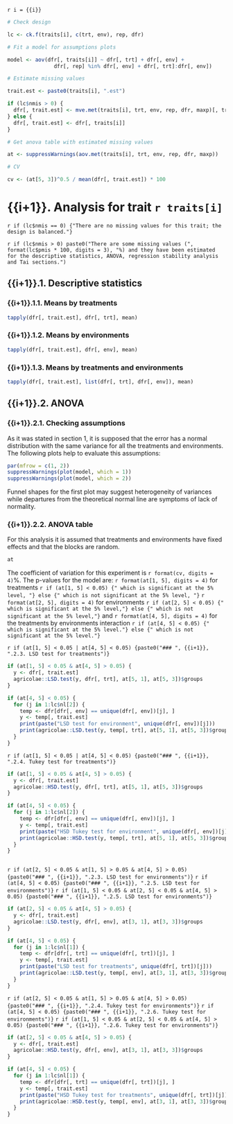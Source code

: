 `r i = {{i}}`

```r

# Check design

lc <- ck.f(traits[i], c(trt, env), rep, dfr)

# Fit a model for assumptions plots

model <- aov(dfr[, traits[i]] ~ dfr[, trt] + dfr[, env] +
               dfr[, rep] %in% dfr[, env] + dfr[, trt]:dfr[, env])

# Estimate missing values

trait.est <- paste0(traits[i], ".est")

if (lc$nmis > 0) {
  dfr[, trait.est] <- mve.met(traits[i], trt, env, rep, dfr, maxp)[, trait.est]
} else {
  dfr[, trait.est] <- dfr[, traits[i]]
}

# Get anova table with estimated missing values

at <- suppressWarnings(aov.met(traits[i], trt, env, rep, dfr, maxp))

# CV

cv <- (at[5, 3])^0.5 / mean(dfr[, trait.est]) * 100

```

# {{i+1}}. Analysis for trait `r traits[i]`

`r if (lc$nmis == 0) {"There are no missing values for this trait; the design is balanced."}`

`r if (lc$nmis > 0) paste0("There are some missing values (", format(lc$pmis * 100, digits = 3), "%) and they have been estimated for the descriptive statistics, ANOVA, regression stability analysis and Tai sections.")`

## {{i+1}}.1. Descriptive statistics

### {{i+1}}.1.1. Means by treatments

```r

tapply(dfr[, trait.est], dfr[, trt], mean)

```

### {{i+1}}.1.2. Means by environments

```r

tapply(dfr[, trait.est], dfr[, env], mean)

```

### {{i+1}}.1.3. Means by treatments and environments

```r

tapply(dfr[, trait.est], list(dfr[, trt], dfr[, env]), mean)

```

## {{i+1}}.2. ANOVA

### {{i+1}}.2.1. Checking assumptions

As it was stated in section 1, it is supposed that the error has a normal distribution with the same variance for all the treatments and environments. The following plots help to evaluate this assumptions:

```r

par(mfrow = c(1, 2))
suppressWarnings(plot(model, which = 1))
suppressWarnings(plot(model, which = 2))

```

Funnel shapes for the first plot may suggest heterogeneity of variances while departures from the theoretical normal line are symptoms of lack of normality.

### {{i+1}}.2.2. ANOVA table

For this analysis it is assumed that treatments and environments have fixed effects and that the blocks are random.

```r

at

```

The coefficient of variation for this experiment is `r format(cv, digits = 4)`%. The p-values for the model are: `r format(at[1, 5], digits = 4)` for treatments `r if (at[1, 5] < 0.05) {" which is significant at the 5% level, "} else {" which is not significant at the 5% level, "}` `r format(at[2, 5], digits = 4)` for environments `r if (at[2, 5] < 0.05) {" which is significant at the 5% level,"} else {" which is not significant at the 5% level,"}` and `r format(at[4, 5], digits = 4)` for the treatments by environments interaction `r if (at[4, 5] < 0.05) {" which is significant at the 5% level."} else {" which is not significant at the 5% level."}`

`r if (at[1, 5] < 0.05 | at[4, 5] < 0.05) {paste0("### ", {{i+1}}, ".2.3. LSD test for treatments")}`

```r

if (at[1, 5] < 0.05 & at[4, 5] > 0.05) {
  y <- dfr[, trait.est]
  agricolae::LSD.test(y, dfr[, trt], at[5, 1], at[5, 3])$groups
}

if (at[4, 5] < 0.05) {
  for (j in 1:lc$nl[2]) {
    temp <- dfr[dfr[, env] == unique(dfr[, env])[j], ]
    y <- temp[, trait.est]
    print(paste("LSD test for environment", unique(dfr[, env])[j]))
    print(agricolae::LSD.test(y, temp[, trt], at[5, 1], at[5, 3])$groups)
  }
}

```

`r if (at[1, 5] < 0.05 | at[4, 5] < 0.05) {paste0("### ", {{i+1}}, ".2.4. Tukey test for treatments")}`

```r

if (at[1, 5] < 0.05 & at[4, 5] > 0.05) {
  y <- dfr[, trait.est]
  agricolae::HSD.test(y, dfr[, trt], at[5, 1], at[5, 3])$groups
}

if (at[4, 5] < 0.05) {
  for (j in 1:lc$nl[2]) {
    temp <- dfr[dfr[, env] == unique(dfr[, env])[j], ]
    y <- temp[, trait.est]
    print(paste("HSD Tukey test for environment", unique(dfr[, env])[j]))
    print(agricolae::HSD.test(y, temp[, trt], at[5, 1], at[5, 3])$groups)
  }
}
  
```

`r if (at[2, 5] < 0.05 & at[1, 5] > 0.05 & at[4, 5] > 0.05) {paste0("### ", {{i+1}}, ".2.3. LSD test for environments")}`
`r if (at[4, 5] < 0.05) {paste0("### ", {{i+1}}, ".2.5. LSD test for environments")}`
`r if (at[1, 5] < 0.05 & at[2, 5] < 0.05 & at[4, 5] > 0.05) {paste0("### ", {{i+1}}, ".2.5. LSD test for environments")}`

```r

if (at[2, 5] < 0.05 & at[4, 5] > 0.05) {
  y <- dfr[, trait.est]
  agricolae::LSD.test(y, dfr[, env], at[3, 1], at[3, 3])$groups
}

if (at[4, 5] < 0.05) {
  for (j in 1:lc$nl[1]) {
    temp <- dfr[dfr[, trt] == unique(dfr[, trt])[j], ]
    y <- temp[, trait.est]
    print(paste("LSD test for treatments", unique(dfr[, trt])[j]))
    print(agricolae::LSD.test(y, temp[, env], at[3, 1], at[3, 3])$groups)
  }
}

```

`r if (at[2, 5] < 0.05 & at[1, 5] > 0.05 & at[4, 5] > 0.05) {paste0("### ", {{i+1}}, ".2.4. Tukey test for environments")}`
`r if (at[4, 5] < 0.05) {paste0("### ", {{i+1}}, ".2.6. Tukey test for environments")}`
`r if (at[1, 5] < 0.05 & at[2, 5] < 0.05 & at[4, 5] > 0.05) {paste0("### ", {{i+1}}, ".2.6. Tukey test for environments")}`

```r

if (at[2, 5] < 0.05 & at[4, 5] > 0.05) {
  y <- dfr[, trait.est]
  agricolae::HSD.test(y, dfr[, env], at[3, 1], at[3, 3])$groups
}

if (at[4, 5] < 0.05) {
  for (j in 1:lc$nl[1]) {
    temp <- dfr[dfr[, trt] == unique(dfr[, trt])[j], ]
    y <- temp[, trait.est]
    print(paste("HSD Tukey test for treatments", unique(dfr[, trt])[j]))
    print(agricolae::HSD.test(y, temp[, env], at[3, 1], at[3, 3])$groups)
  }
}
  
```


